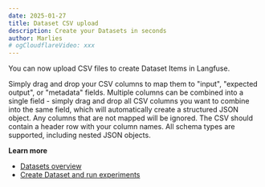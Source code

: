 ```yaml
---
date: 2025-01-27
title: Dataset CSV upload
description: Create your Datasets in seconds
author: Marlies
# ogCloudflareVideo: xxx
---
```



<ChangelogHeader />

You can now upload CSV files to create Dataset Items in Langfuse. 

Simply drag and drop your CSV columns to map them to "input", "expected output", or "metadata" fields. Multiple columns can be combined into a single field - simply drag and drop all CSV columns you want to combine into the same field, which will automatically create a structured JSON object. Any columns that are not mapped will be ignored. The CSV should contain a header row with your column names. All schema types are supported, including nested JSON objects.

**Learn more**

- [Datasets overview](/docs/datasets/overview)
- [Create Dataset and run experiments](/docs/datasets/get-started)
